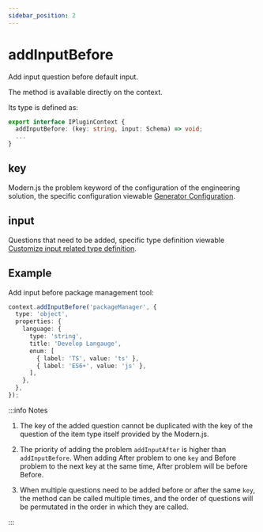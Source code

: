 ```yaml
---
sidebar_position: 2
---
```


# addInputBefore

Add input question before default input.

The method is available directly on the context.

Its type is defined as:

```ts
export interface IPluginContext {
  addInputBefore: (key: string, input: Schema) => void;
  ...
}
```

## key

Modern.js the problem keyword of the configuration of the engineering solution, the specific configuration viewable [Generator Configuration](/guides/topic-detail/generator/config/common).

## input

Questions that need to be added, specific type definition viewable [Customize input related type definition](/guides/topic-detail/generator/plugin/api/input/type).

## Example

Add input before package management tool:

```ts
context.addInputBefore('packageManager', {
  type: 'object',
  properties: {
    language: {
      type: 'string',
      title: 'Develop Langauge',
      enum: [
        { label: 'TS', value: 'ts' },
        { label: 'ES6+', value: 'js' },
      ],
    },
  },
});
```

:::info Notes
1. The key of the added question cannot be duplicated with the key of the question of the item type itself provided by the Modern.js.

2. The priority of adding the problem `addInputAfter` is higher than `addInputBefore`. When adding After problem to one `key` and Before problem to the next key at the same time, After problem will be before Before.

3. When multiple questions need to be added before or after the same `key`, the method can be called multiple times, and the order of questions will be permutated in the order in which they are called.

:::
